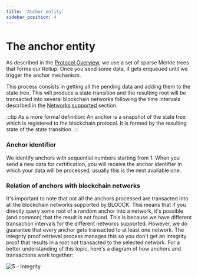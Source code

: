 ```yaml
---
title: 'Anchor entity'
sidebar_position: 4
---
```


# The anchor entity

As described in the [Protocol Overview](./protocol.mdx#protocol-overview), we use a set of sparse Merkle trees that forms our Rollup. Once you send some data, it gets enqueued until we trigger the anchor mechanism.

This process consists in getting all the pending data and adding them to the state tree. This will produce a state transition and the resulting root will be transacted into several blockchain networks following the time intervals described in the [Networks supported](./networks-supported.mdx#networks-supported) section.

:::tip
As a more formal definition: An anchor is a snapshot of the state tree which is registered to the blockchain protocol. It is formed by the resulting state of the state transition.
:::

### Anchor identifier

We identify anchors with sequential numbers starting from 1. When you send a new data for certification, you will receive the anchor identifier in which your data will be processed, usually this is the next available one.

### Relation of anchors with blockchain networks

It's important to note that not all the anchors processed are transacted into all the blockchain networks supported by BLOOCK. This means that if you directly query some root of a random anchor into a network, it's possible (and common) that the result is not found.
This is because we have different transaction intervals for the different networks supported. However, we do guarantee that every anchor gets transacted to at least one network.
The integrity proof retrieval process manages this so you don't get an integrity proof that results in a root not transacted to the selected network.
For a better understanding of this topic, here's a diagram of how anchors and transactions work together:

![5 - Integrity](/static/docs/guides/integrity/5-integrity.png)
